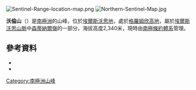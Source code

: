 [[Image:Sentinel-Range-location-map.png|thumb]]
[[Image:Northern-Sentinel-Map.jpg|thumb]]

{{coord|77|43|S|85|57|W|source:GNIS|display=title}}

'''沃倫山'''（{{lang-en|Mount Warren}}）是[[南極洲|南極洲]]的山峰，位於[[埃爾斯沃思地|埃爾斯沃思地]]，處於[[格羅姆欣高地|格羅姆欣高地]]，屬於[[埃爾斯沃思山脈|埃爾斯沃思山脈]]中[[森蒂納爾嶺|森蒂納爾嶺]]的一部分，海拔高度2,340米，現時由[[南極條約體系|南極條約體系]]管理。

==參考資料==
*{{cite gnis | type = antarid | id = 16278| name = Mount Warren | accessdate = 2014-02-19}}
*{{usgs-gazetteer|id=16278}}

{{DEFAULTSORT:Mount Warren}}
[[Category:南極洲山峰|Category:南極洲山峰]]


{{EllsworthLand-geo-stub}}